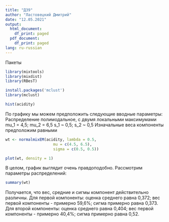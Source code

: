 ---
title: "ДЗ9"
author: "Ластовецкий Дмитрий"
date: "12.05.2021"
output:
  html_document:
    df_print: paged
  pdf_document:
    df_print: paged
lang: ru-russian
---

Пакеты 
```{r}
library(mixtools)
library(mixdist)
library(RBesT)
```
```{r}
install.packages('mclust')
library(mclust)

hist(acidity)
```
По графику мы можем предположить следующие вводные параметры:
Распределение полимодальное, с двумя локальными максимумами
mu_1 = 4,5; mu_2 = 6,5
s_1 ~ 0,5; s_2 ~ 0,5
Изначальные веса компоненты предположим равными
```{r}
wt <- normalmixEM(acidity, lambda = 0.5,
                     mu = c(4.5, 6.5), 
                     sigma = c(0.5, 0.5))
```
```{r}
plot(wt, density = 1)

```
В целом, график выглядит очень правдоподобно. Рассмотрим параметры распределений:
```{r}
summary(wt)
```

Получается, что вес, средние и сигмы компонент действительно различны. 
Для первой компоненты: оценка среднего равна 0,372;  вес первой компоненты - примерно 59,6%; сигма примерно равна 0,373. Для второй компоненты: оценка среднего равна 0,404;  вес первой компоненты - примерно 40,4%; сигма примерно равна 0,52.